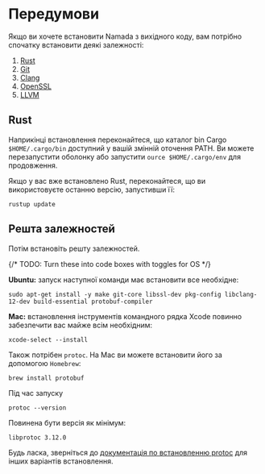 # Передумови
Якщо ви хочете встановити Namada з вихідного коду, вам потрібно спочатку встановити деякі залежності: 

1. [Rust](https://www.rust-lang.org/tools/install) 
2. [Git](https://git-scm.com/book/en/v2/Getting-Started-Installing-Git)
3. [Clang](https://clang.llvm.org/get_started.html)
4. [OpenSSL](https://www.openssl.org/source/)
5. [LLVM](https://releases.llvm.org/download.html)

## Rust
Наприкінці встановлення переконайтеся, що каталог bin Cargo `$HOME/.cargo/bin` доступний у вашій змінній оточення PATH. Ви можете перезапустити оболонку або запустити `ource $HOME/.cargo/env` для продовження.

Якщо у вас вже встановлено Rust, переконайтеся, що ви використовуєте останню версію, запустивши її:

```shell copy
rustup update
```

## Решта залежностей
Потім встановіть решту залежностей.

{/* TODO: Turn these into code boxes with toggles for OS */}

**Ubuntu:** запуск наступної команди має встановити все необхідне:

```shell copy
sudo apt-get install -y make git-core libssl-dev pkg-config libclang-12-dev build-essential protobuf-compiler
```

**Mac:** встановлення інструментів командного рядка Xcode повинно забезпечити вас майже всім необхідним:

```shell copy
xcode-select --install
```

Також потрібен `protoc`. На Mac ви можете встановити його за допомогою `Homebrew`:

```shell copy
brew install protobuf
```

Під час запуску
```shell copy
protoc --version
```
Повинена бути версія як мінімум:

```shell copy
libprotoc 3.12.0
```

Будь ласка, зверніться до [документація по встановленню protoc](https://grpc.io/docs/protoc-installation/) для інших варіантів встановлення.
